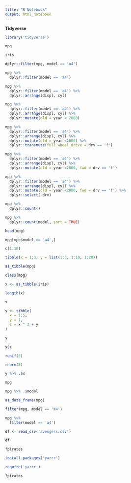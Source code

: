 ```yaml
---
title: "R Notebook"
output: html_notebook
---
```


**Tidyverse**

```r
library('tidyverse')
```

```r
mpg
```

```r
iris
```

```r
dplyr::filter(mpg, model == 'a4')
```

```r
mpg %>%
  dplyr::filter(model == 'a4')
```

```r
mpg %>%
  dplyr::filter(model == 'a4') %>%
  dplyr::arrange(displ, cyl)
```

```r
mpg %>%
  dplyr::filter(model == 'a4') %>%
  dplyr::arrange(displ, cyl) %>%
  dplyr::mutate(old = year < 2000)
```

```r
mpg %>%
  dplyr::filter(model == 'a4') %>%
  dplyr::arrange(displ, cyl) %>%
  dplyr::mutate(old = year <2000) %>% 
  dplyr::transmute(full_wheel_drive = drv == 'f')
```

```r
mpg %>%
  dplyr::filter(model == 'a4') %>%
  dplyr::arrange(displ, cyl) %>%
  dplyr::mutate(old = year <2000, fwd = drv == 'f')
```

```r
mpg %>%
  dplyr::filter(model == 'a4') %>%
  dplyr::arrange(displ, cyl) %>%
  dplyr::mutate(old = year <2000, fwd = drv == 'f') %>% 
  dplyr::select(-drv)
```

```r
mpg %>%
  dplyr::count()
```

```r
mpg %>%
  dplyr::count(model, sort = TRUE)
```

```r
head(mpg)
```

```r
mpg[mpg$model == 'a4',]
```

```r
c(1:10)
```

```r
tibble(x = 1:3, y = list(1:5, 1:10, 1:20))
```

```r
as_tibble(mpg)
```

```r
class(mpg)
```

```r
x <- as_tibble(iris)
```

```r
length(x)
```

```r
x
```

```r
y <- tibble(
  x = 1:5, 
  y = 1, 
  z = x ^ 2 + y
)
```

```r
y
```

```r
y$z
```

```r
runif(5)
```

```r
rnorm(5)
```

```r
y %>% .$x
```

```r
mpg
```

```r
mpg %>% .$model
```

```r
as_data_frame(mpg)
```

```r
filter(mpg, model == 'a4')
```

```r
mpg %>% 
  filter(model == 'a4')
```

```r
df <- read_csv('avengers.csv')
```

```r
df
```

```r
?pirates
```

```r
install.packages('yarrr')
```

```r
require('yarrr')
```

```r
?pirates
```

```r

```

```r

```

```r

```

```r

```

```r

```

```r

```

```r

```

```r

```

```r

```

```r

```
